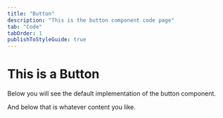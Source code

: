 ```yaml
---
title: "Button"
description: "This is the button component code page"
tab: "Code"
tabOrder: 1
publishToStyleGuide: true
---
```


# This is a Button

Below you will see the default implementation of the button component.

<StorybookComponent id="button--emoji" height="75px" />
<Code><Emoji /></Code>

And below that is whatever content you like.
